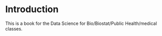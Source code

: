 # Introduction

This is a book for the Data Science for Bio/Biostat/Public Health/medical classes. 


